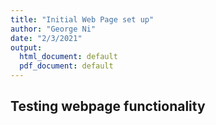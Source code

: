 ```yaml
---
title: "Initial Web Page set up"
author: "George Ni"
date: "2/3/2021"
output:
  html_document: default
  pdf_document: default
---
```


## Testing webpage functionality